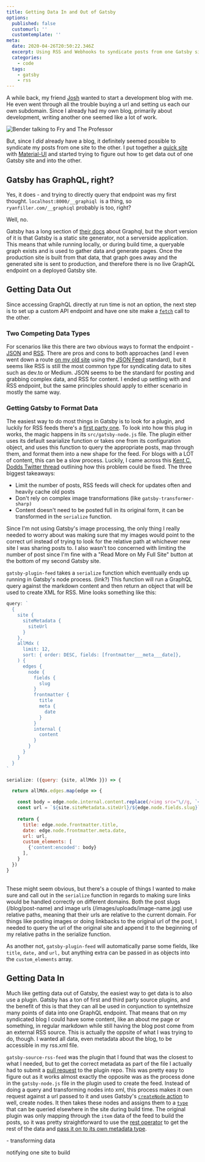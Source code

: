 ```yaml
---
title: Getting Data In and Out of Gatsby
options:
  published: false
  customurl: ''
  customtemplate: ''
meta:
  date: 2020-04-26T20:50:22.346Z
  excerpt: Using RSS and Webhooks to syndicate posts from one Gatsby site to another.
  categories:
    - code
  tags:
    - gatsby
    - rss
---
```

A while back, my friend [Josh](https://twitter.com/Kaytal1) wanted to start a development blog with me. He even went through all the trouble buying a url and setting us each our own subdomain. Since I already had my own blog, primarily about development, writing another one seemed like a lot of work.

<img src="/images/uploads/bender_two_things.gif" alt="Bender talking to Fry and The Professor" data-caption="" data-align="center" data-small="true" />

But, since I *did* already have a blog, it definitely seemed possible to syndicate my posts from one site to the other. I put together a [quick site](https://github.com/ryanfiller/bearded-robots) with [Material-UI](https://material-ui.com/) and started trying to figure out how to get data out of one Gatsby site and into the other.

## Gatsby has GraphQL, right?

Yes, it does - and trying to directly query that endpoint was my first thought. `localhost:8000/__graphiql `is a thing, so `ryanfiller.com/__graphiql` probably is too, right?

Well, no. 

Gatsby has a long section of [their docs](https://www.gatsbyjs.org/docs/graphql/) about Graphql, but the short version of it is that Gatsby is a static site generator, not a serverside application. This means that while running locally, or during build time, a queryable graph exists and is used to gather data and generate pages. Once the production site is built from that data, that graph goes away and the generated site is sent to production, and therefore there is no live GraphQL endpoint on a deployed Gatsby site.

## Getting Data Out

Since accessing GraphQL directly at run time is not an option, the next step is to set up a custom API endpoint and have one site make a [`fetch`](https://developer.mozilla.org/en-US/docs/Web/API/Fetch_API) call to the other. 

### Two Competing Data Types

For scenarios like this there are two obvious ways to format the endpoint - [JSON](https://en.wikipedia.org/wiki/JSON) and [RSS](https://en.wikipedia.org/wiki/RSS). There are pros and cons to both approaches (and I even went down a route [on my old site](https://2018.ryanfiller.com/syndicate.json) using the [JSON Feed](https://jsonfeed.org/) standard), but it seems like RSS is still the most common type for syndicating data to sites such as dev.to or Medium. JSON seems to be the standard for posting and grabbing complex data, and RSS for content. I ended up settling with and RSS endpoint, but the same principles should apply to either scenario in mostly the same way.

### Getting Gatsby to Format Data

The easiest way to do most things in Gatsby is to look for a plugin, and luckily for RSS feeds there's a [first party one](https://www.gatsbyjs.org/packages/gatsby-plugin-feed/). To look into how this plug in works, the magic happens in its `src/gatsby-node.js` file. The plugin either uses its default searialize function or takes one from its configuration object, and uses this function to query the appropriate posts, map through them, and format them into a new shape for the feed. For blogs with a LOT of content, this can be a slow process. Luckily, I came across this [Kent C. Dodds Twitter thread](https://twitter.com/kentcdodds/status/1230333532288901121) outlining how this problem could be fixed. The three biggest takeaways:

* Limit the number of posts, RSS feeds will check for updates often and heavily cache old posts
* Don't rely on complex image transformations (like `gatsby-transformer-sharp)`
* Content doesn't need to be posted full in its original form, it can be transformed in the `serialize` function.

Since I'm not using Gatsby's image processing, the only thing I really needed to worry about was making sure that my images would point to the correct url instead of trying to look for the relative path at whichever new site I was sharing posts to. I also wasn't too concerned with limiting the number of post since I'm fine with a "Read More on My Full Site" button at the bottom of my second Gatsby site.

`gatsby-plugin-feed` takes a `serialize` function which eventually ends up running in Gatsby's node process. (link?) This function will run a GraphQL query against the markdown content and then return an object that will be used to create XML for RSS. Mine looks something like this:

```javascript
query: `
  {
    site {
      siteMetadata {
        siteUrl
      }
    },
    allMdx (
      limit: 12,
      sort: { order: DESC, fields: [frontmatter___meta___date]},
    ) {
      edges {
        node {
          fields {
            slug
          }
          frontmatter {
            title
            meta {
              date
            }
          }
          internal {
            content
          }
        }
      }
    }
  }
`

serialize: ({query: {site, allMdx }}) => {

  return allMdx.edges.map(edge => {

    const body = edge.node.internal.content.replace(/<img src="\//g, `<img src="${site.siteMetadata.siteUrl}/`)
    const url = `${site.siteMetadata.siteUrl}/${edge.node.fields.slug}`
    
    return {
      title: edge.node.frontmatter.title,
      date: edge.node.frontmatter.meta.date,
      url: url,
      custom_elements: [
        {'content:encoded': body}
      ],
    }
  })
}
```

 \
These might seem obvious, but there's a couple of things I wanted to make sure and call out in the `serialize` function  in regards to making sure links would be handled correctly on different domains.  Both the post slugs (/blog/post-name) and image urls (/images/uploads/image-name.jpg) use relative paths, meaning that their urls are relative to the current domain. For things like posting images or doing linkbacks to the original url of the post, I needed to query the url of the original site and append it to the beginning of my relative paths in the serialize function.

As another not, `gatsby-plugin-feed` will automatically parse some fields, like `title`, `date,` and `url,` but anything extra can be passed in as objects into the `custom_elements` array.

## Getting Data In

Much like getting data out of Gatsby, the easiest way to get data is to also use a plugin. Gatsby has a ton of first and third party source plugins, and the benefit of this is that they can all be used in conjunction to syntethsize many points of data into one GraphQL endpoint. That means that on my syndicated blog I could have some content, like an about me page or something, in regular markdown while still having the blog post come from an external RSS source. This is actually the oppsite of what I was trying to do, though. I wanted all data, even metadata about the blog, to be accessible in my rss.xml file.

`gatsby-source-rss-feed` was the plugin that I found that was the closest to what I needed, but to get the correct metadata as part of the file I actually had to submit a [pull request](https://github.com/mottox2/gatsby-source-rss-feed/pull/12/files) to the plugin repo. This was pretty easy to figure out as it works almost exactly the opposite was as the process done in the `gatsby-node.js` file in the plugin used to create the feed. Instead of doing a query and transforming nodes into xml, this process makes it own request against a url passed to it and uses Gatsby's [`createNode` action](https://www.gatsbyjs.org/docs/actions/#createNode) to well, create nodes. It then takes these nodes and assigns them to a [`type`](https://graphql.org/learn/schema/#type-system) that can be queried elsewhere in the site during build time. The original plugin was only mapping through the `item` data of the feed to build the posts, so it was pretty straightforward to use the [rest operator](https://developer.mozilla.org/en-US/docs/Web/JavaScript/Reference/Functions/rest_parameters) to get the rest of the data and [pass it on to its own metadata type](https://github.com/ryanfiller/gatsby-source-rss-feed/blob/afa16c29d40671939b5789334c3ab9737c817218/src/gatsby-node.js#L88).





\- transforming data

notifying one site to build
